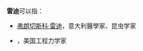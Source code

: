 '''雷迪'''可以指：
* [[弗朗切斯科·雷迪|弗朗切斯科·雷迪]]，意大利醫學家、昆虫学家
* {{link-en|J·N·雷迪|J. N. Reddy (engineer)}}，美国工程力学家

{{disambig}}